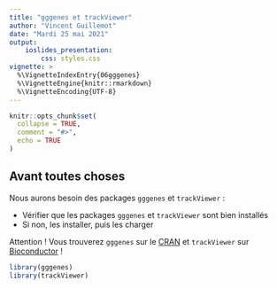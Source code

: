 ```yaml
---
title: "gggenes et trackViewer"
author: "Vincent Guillemot"
date: "Mardi 25 mai 2021"
output: 
    ioslides_presentation:
        css: styles.css
vignette: >
  %\VignetteIndexEntry{06gggenes}
  %\VignetteEngine{knitr::rmarkdown}
  %\VignetteEncoding{UTF-8}
---
```


<style>
.forceBreak { -webkit-column-break-after: always; break-after: column; }
</style>


```r
knitr::opts_chunk$set(
  collapse = TRUE,
  comment = "#>",
  echo = TRUE
)
```

## Avant toutes choses

Nous aurons besoin des packages `gggenes` et `trackViewer` :

 * Vérifier que les packages `gggenes` et `trackViewer` sont bien installés
 * Si non, les installer, puis les charger

Attention ! Vous trouverez `gggenes` sur le [CRAN](https://wilkox.org/gggenes/) et `trackViewer` sur [Bioconductor](https://www.bioconductor.org/packages/release/bioc/html/trackViewer.html) !


```r
library(gggenes)
library(trackViewer)
```


